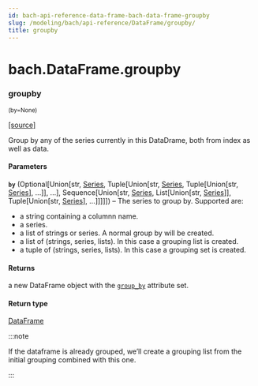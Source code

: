 ```yaml
---
id: bach-api-reference-data-frame-bach-data-frame-groupby
slug: /modeling/bach/api-reference/DataFrame/groupby/
title: groupby
---
```


# bach.DataFrame.groupby

<div className="method">

### <span className="name">groupby</span>

<small className="parameter-list">(<span className="parameter" id="by">by=None</span>)</small>


&#8203;<span className="view-source">[[source]](https://github.com/objectiv/objectiv-analytics/blob/main/bach/bach/dataframe.py)</span>

<div className="content">

Group by any of the series currently in this DataDrame, both from index as well as data.


#### Parameters

**`by`** (Optional[Union[str, [Series](/modeling/bach/api-reference/Series/bach.Series.mdx), Tuple[Union[str, [Series](/modeling/bach/api-reference/Series/bach.Series.mdx), Tuple[Union[str, [Series](/modeling/bach/api-reference/Series/bach.Series.mdx)], ...]], ...], Sequence[Union[str, [Series](/modeling/bach/api-reference/Series/bach.Series.mdx), List[Union[str, [Series](/modeling/bach/api-reference/Series/bach.Series.mdx)]], Tuple[Union[str, [Series](/modeling/bach/api-reference/Series/bach.Series.mdx)], ...]]]]]) – The series to group by. Supported are:

* a string containing a columnn name.
* a series.
* a list of strings or series. A normal group by will be created.
* a list of (strings, series, lists). In this case a grouping list is created.
* a tuple of (strings, series, lists). In this case a grouping set is created.




#### Returns

a new DataFrame object with the [`group_by`](/modeling/bach/api-reference/DataFrame/bach.DataFrame.group_by.mdx) attribute set.



#### Return type

[DataFrame](/modeling/bach/api-reference/DataFrame/bach.DataFrame.mdx)


:::note

If the dataframe is already grouped, we’ll create a grouping list from the initial
grouping combined with this one.


:::


</div>


</div>
